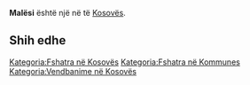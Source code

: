 {{Fshat në 
 | Emri                = Malësi
 | EmriAlt                = 
 | NAME_SHORT_FORM=      
 | NAME_GENERIC=      
 | NAME_SORT_NAME_RO=      MALESI
 | FULL_NAME_RO = Malësi
 | FULL_NAME_ND_RO=Malesi
 | SORT_NAME_RG=MALESI
 | FULL_NAME_RG=Malësi
 | FULL_NAME_ND_RG=Malesi
 | SRP_NAME_SHORT_FORM=      
 | SRP_NAME_GENERIC=      
 | SRP_NAME_SORT_NAME_RO=      
 | SRP_FULL_NAME_RO = 
 | SRP_FULL_NAME_ND_RO=
 | SRP_SORT_NAME_RG=
 | SRP_FULL_NAME_RG=
 | SRP_FULL_NAME_ND_RG=
 | Emri (Rasa dhanore) = 
 | Figura              = 
 | Shteti              = Kosovo
 | Komuna              = 
 | Kodi postar         = 
 | Sipërfaqja          = 

 | Popullsia           = 

 | Regj. i popullsisë  = 
 | Dend. e popullsisë  = 
 | Faqja zyrtare       = 
 <!--- Koordinatat ----> 
 | Gjerësia            = 42.141389
 | Gjatësia            = 21.233333
 | Lartësia            = 
}}
'''Malësi''' është një [[]] në [[]] të [[Kosovës]].

<!-- == Gjeografia == -->
<!-- == Historia == -->
<!-- == Demografia == -->
== Shih edhe ==
{{Komuna }}
{{Kosovo-Administrata-Cung}}

[[Kategoria:Fshatra në Kosovës]]
[[Kategoria:Fshatra në Kommunes ]]
[[Kategoria:Vendbanime në Kosovës]]